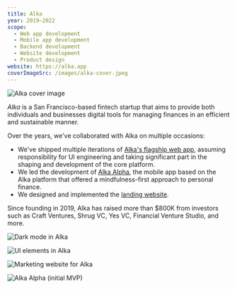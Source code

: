```yaml
---
title: Alka
year: 2019–2022
scope:
  - Web app development
  - Mobile app development
  - Backend development
  - Website development
  - Product design
website: https://alka.app
coverImageSrc: /images/alka-cover.jpeg
---
```


![Alka cover image](/images/alka-cover.jpeg 'title=')

_Alka_ is a San Francisco-based fintech startup that aims to provide both individuals and businesses digital tools for managing finances in an efficient and sustainable manner.

Over the years, we've collaborated with Alka on multiple occasions:

- We've shipped multiple iterations of [Alka's flagship web app](https://alka.app/), assuming responsibility for UI engineering and taking significant part in the shaping and development of the core platform.
- We led the development of [Alka Alpha](https://apps.apple.com/ca/app/alka/id1468542491), the mobile app based on the Alka platform that offered a mindfulness-first approach to personal finance.
- We designed and implemented the [landing website](https://alka.app).

Since founding in 2019, Alka has raised more than $800K from investors such as Craft Ventures, Shrug VC, Yes VC, Financial Venture Studio, and more.

![Dark mode in Alka](/images/alka-color-scheme.jpeg)

![UI elements in Alka](/images/alka-elements.jpeg 'bleed=')

![Marketing website for Alka](/images/alka-website.jpeg)

![Alka Alpha (initial MVP)](/images/alka-alpha.jpeg)
